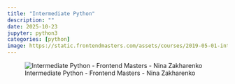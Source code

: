 ```yaml
---
title: "Intermediate Python"
description: ""
date: 2025-10-23
jupyter: python3
categories: [python]
image: https://static.frontendmasters.com/assets/courses/2019-05-01-intermediate-python/posterframe.webp
---
```


![Intermediate Python - Frontend Masters - Nina Zakharenko](https://frontendmasters.com/courses/intermediate-python/)